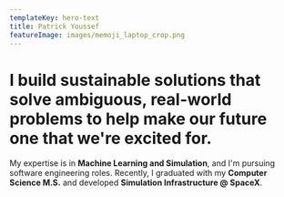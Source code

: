 ```yaml
---
templateKey: hero-text
title: Patrick Youssef
featureImage: images/memoji_laptop_crop.png
---
```


# I build sustainable solutions that solve ambiguous, real-world problems to help make our future one that we're excited for.

My expertise is in **Machine Learning and Simulation**, and I'm pursuing software engineering roles. Recently, I graduated with my **Computer Science M.S.** and developed **Simulation Infrastructure @ SpaceX**.